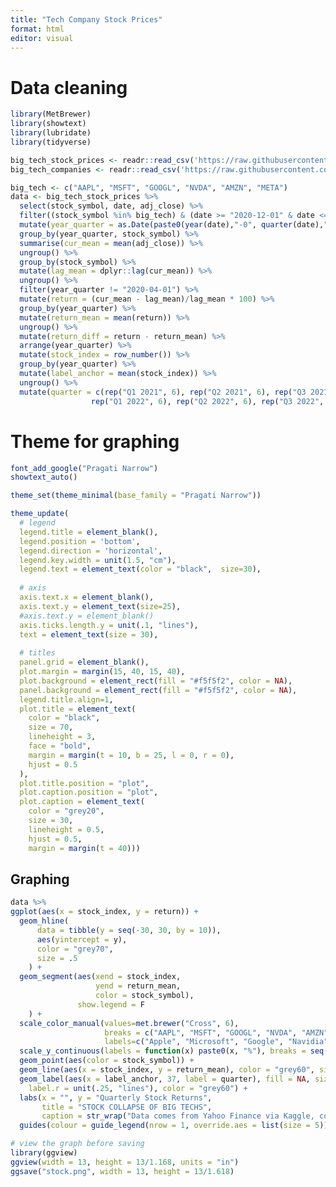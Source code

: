 ```yaml
---
title: "Tech Company Stock Prices"
format: html
editor: visual
---
```


# Data cleaning

```r
library(MetBrewer)
library(showtext)
library(lubridate)
library(tidyverse)

big_tech_stock_prices <- readr::read_csv('https://raw.githubusercontent.com/rfordatascience/tidytuesday/master/data/2023/2023-02-07/big_tech_stock_prices.csv')
big_tech_companies <- readr::read_csv('https://raw.githubusercontent.com/rfordatascience/tidytuesday/master/data/2023/2023-02-07/big_tech_companies.csv')
```

```r
big_tech <- c("AAPL", "MSFT", "GOOGL", "NVDA", "AMZN", "META")
data <- big_tech_stock_prices %>%
  select(stock_symbol, date, adj_close) %>%
  filter((stock_symbol %in% big_tech) & (date >= "2020-12-01" & date <= "2022-12-31")) %>%
  mutate(year_quarter = as.Date(paste0(year(date),"-0", quarter(date),"-01"))) %>%
  group_by(year_quarter, stock_symbol) %>%
  summarise(cur_mean = mean(adj_close)) %>%
  ungroup() %>%
  group_by(stock_symbol) %>%
  mutate(lag_mean = dplyr::lag(cur_mean)) %>%
  ungroup() %>%
  filter(year_quarter != "2020-04-01") %>%
  mutate(return = (cur_mean - lag_mean)/lag_mean * 100) %>%
  group_by(year_quarter) %>%
  mutate(return_mean = mean(return)) %>%
  ungroup() %>%
  mutate(return_diff = return - return_mean) %>%
  arrange(year_quarter) %>%
  mutate(stock_index = row_number()) %>%
  group_by(year_quarter) %>%
  mutate(label_anchor = mean(stock_index)) %>%
  ungroup() %>%
  mutate(quarter = c(rep("Q1 2021", 6), rep("Q2 2021", 6), rep("Q3 2021", 6), rep("Q4 2021", 6),
                  rep("Q1 2022", 6), rep("Q2 2022", 6), rep("Q3 2022", 6), rep("Q4 2022", 6)))
```

# Theme for graphing

```r
font_add_google("Pragati Narrow")
showtext_auto()

theme_set(theme_minimal(base_family = "Pragati Narrow"))

theme_update(
  # legend
  legend.title = element_blank(),
  legend.position = 'bottom',
  legend.direction = 'horizontal',
  legend.key.width = unit(1.5, "cm"),
  legend.text = element_text(color = "black",  size=30),
  
  # axis
  axis.text.x = element_blank(),
  axis.text.y = element_text(size=25),
  #axis.text.y = element_blank()
  axis.ticks.length.y = unit(.1, "lines"),
  text = element_text(size = 30),
  
  # titles
  panel.grid = element_blank(),
  plot.margin = margin(15, 40, 15, 40),
  plot.background = element_rect(fill = "#f5f5f2", color = NA), 
  panel.background = element_rect(fill = "#f5f5f2", color = NA), 
  legend.title.align=1,
  plot.title = element_text(
    color = "black", 
    size = 70, 
    lineheight = 3,
    face = "bold",
    margin = margin(t = 10, b = 25, l = 0, r = 0),
    hjust = 0.5
  ),
  plot.title.position = "plot",
  plot.caption.position = "plot",
  plot.caption = element_text(
    color = "grey20", 
    size = 30,
    lineheight = 0.5, 
    hjust = 0.5,
    margin = margin(t = 40)))
```

## Graphing

```r
data %>%
ggplot(aes(x = stock_index, y = return)) + 
  geom_hline(
      data = tibble(y = seq(-30, 30, by = 10)),
      aes(yintercept = y),
      color = "grey70",
      size = .5
    ) +
  geom_segment(aes(xend = stock_index,
                   yend = return_mean,
                   color = stock_symbol),
               show.legend = F
    ) +
  scale_color_manual(values=met.brewer("Cross", 6),
                     breaks = c("AAPL", "MSFT", "GOOGL", "NVDA", "AMZN", "META"),
                     labels=c("Apple", "Microsoft", "Google", "Navidia", "Amazon", "Meta")) +
  scale_y_continuous(labels = function(x) paste0(x, "%"), breaks = seq(-35, 35, 10)) +
  geom_point(aes(color = stock_symbol)) + 
  geom_line(aes(x = stock_index, y = return_mean), color = "grey60", size = 1) +
  geom_label(aes(x = label_anchor, 37, label = quarter), fill = NA, size = 10, label.padding = unit(.5, "lines"),
    label.r = unit(.25, "lines"), color = "grey60") +
  labs(x = "", y = "Quarterly Stock Returns",
       title = "STOCK COLLAPSE OF BIG TECHS",
       caption = str_wrap("Data comes from Yahoo Finance via Kaggle, collected and shared by Evan Gower. This graph illustrates the relative stock performance of selected big techs compared to their average | Visualization by Zhaowen Guo", width = 300)) +
  guides(colour = guide_legend(nrow = 1, override.aes = list(size = 5)))  

# view the graph before saving
library(ggview)
ggview(width = 13, height = 13/1.168, units = "in")
ggsave("stock.png", width = 13, height = 13/1.618)
```
